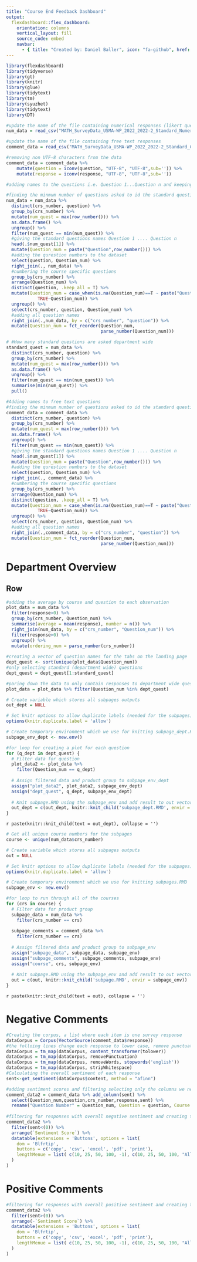 ```yaml
---
title: "Course End Feedback Dashboard"
output: 
  flexdashboard::flex_dashboard:
    orientation: columns
    vertical_layout: fill
    source_code: embed
    navbar:
      - { title: "Created by: Daniel Baller", icon: "fa-github", href: "https://github.com/danielpballer"  }
---
```


```r
library(flexdashboard)
library(tidyverse)
library(gt)
library(knitr)
library(glue)
library(tidytext)
library(tm)
library(syuzhet)
library(tidytext)
library(DT)
```

```r
#update the name of the file containing numerical responses (likert questions)
num_data = read_csv("MATH_SurveyData_USMA-WP_2022_2022-2_Standard_Numerics_20220516104559_EM20N2N2K-NO-SECTION-ID.csv")

#update the name of the file containing free text responses
comment_data = read_csv("MATH_SurveyData_USMA-WP_2022_2022-2_Standard_Comments_20220516104559_EM20N2N2K-NO-SECTION-ID.csv") 

#removing non UTF-8 characters from the data
comment_data = comment_data %>% 
    mutate(question = iconv(question, "UTF-8", "UTF-8",sub='')) %>%
    mutate(response = iconv(response, "UTF-8", "UTF-8",sub=''))
```

```r
#adding names to the questions i.e. Question 1...Question n and keeping the same names across courses

#finding the minmum number of questions asked to id the standard questions asked for every course
num_data = num_data %>% 
  distinct(crs_number, question) %>% 
  group_by(crs_number) %>% 
  mutate(num_quest = max(row_number())) %>% 
  as.data.frame() %>% 
  ungroup() %>% 
  filter(num_quest == min(num_quest)) %>% 
  #giving the standard questions names Question 1 .... Question n
  head(.$num_quest[1]) %>% 
  mutate(Question_num = paste("Question",row_number())) %>% 
  #adding the qurestion numbers to the dataset
  select(question, Question_num) %>% 
  right_join(., num_data) %>% 
  #numbering the course specific questions
  group_by(crs_number) %>% 
  arrange(Question_num) %>% 
  distinct(question, .keep_all = T) %>% 
  mutate(Question_num = case_when(is.na(Question_num)==T ~ paste("Question", row_number()),
            TRUE~Question_num)) %>% 
  ungroup() %>% 
  select(crs_number, question, Question_num) %>% 
  #adding all question names 
  right_join(.,num_data, by = c("crs_number", "question")) %>% 
  mutate(Question_num = fct_reorder(Question_num,
                                    parse_number(Question_num)))

# #How many standard questions are asked department wide
standard_quest = num_data %>% 
  distinct(crs_number, question) %>% 
  group_by(crs_number) %>% 
  mutate(num_quest = max(row_number())) %>% 
  as.data.frame() %>% 
  ungroup() %>% 
  filter(num_quest == min(num_quest)) %>% 
  summarise(min(num_quest)) %>% 
  pull()
```

```r
#Adding names to free text questions  
#finding the minmum number of questions asked to id the standard questions asked for every course
comment_data = comment_data %>% 
  distinct(crs_number, question) %>% 
  group_by(crs_number) %>% 
  mutate(num_quest = max(row_number())) %>% 
  as.data.frame() %>% 
  ungroup() %>% 
  filter(num_quest == min(num_quest)) %>% 
  #giving the standard questions names Question 1 .... Question n
  head(.$num_quest[1]) %>% 
  mutate(Question_num = paste("Question",row_number())) %>% 
  #adding the qurestion numbers to the dataset
  select(question, Question_num) %>% 
  right_join(., comment_data) %>% 
  #numbering the course specific questions
  group_by(crs_number) %>% 
  arrange(Question_num) %>% 
  distinct(question, .keep_all = T) %>% 
  mutate(Question_num = case_when(is.na(Question_num)==T ~ paste("Question", row_number()),
            TRUE~Question_num)) %>% 
  ungroup() %>% 
  select(crs_number, question, Question_num) %>% 
  #adding all question names 
  right_join(.,comment_data, by = c("crs_number", "question")) %>% 
  mutate(Question_num = fct_reorder(Question_num,
                                    parse_number(Question_num)))
```


Department Overview
================================================================================

Row {.tabset}
--------------------------------------------------------------------------------

```r
#adding the average by course and question to each observation
plot_data = num_data %>% 
  filter(response>0) %>% 
  group_by(crs_number, Question_num) %>% 
  summarise(average = mean(response), number = n()) %>% 
  right_join(num_data, by = c("crs_number", "Question_num")) %>%
  filter(response>0) %>% 
  ungroup() %>% 
  mutate(ordering_num = parse_number(crs_number))
  
#creating a vector of question names for the tabs on the landing page
dept_quest <- sort(unique(plot_data$Question_num))
#only selecting standard (department wide) questions
dept_quest = dept_quest[1:standard_quest]

#paring down the data to only contain responses to department wide questions
plot_data = plot_data %>% filter(Question_num %in% dept_quest)

# Create variable which stores all subpages outputs
out_dept = NULL

# Set knitr options to allow duplicate labels (needed for the subpages)
options(knitr.duplicate.label = 'allow')

# Create temporary environment which we use for knitting subpage_dept.RMD 
subpage_env_dept <- new.env()

#for loop for creating a plot for each question
for (q_dept in dept_quest) {
  # Filter data for question 
  plot_data2 <- plot_data %>% 
    filter(Question_num == q_dept)
  
  # Assign filtered data and product group to subpage_env_dept 
  assign("plot_data2", plot_data2, subpage_env_dept)
  assign("dept_quest", q_dept, subpage_env_dept)
  
  # Knit subpage.RMD using the subpage_env and add result to out vector
  out_dept = c(out_dept, knitr::knit_child('subpage_dept.RMD', envir = subpage_env_dept))
}
```

`r paste(knitr::knit_child(text = out_dept), collapse = '')`

```r
# Get all unique course numbers for the subpages
course <- unique(num_data$crs_number)

# Create variable which stores all subpages outputs
out = NULL

# Set knitr options to allow duplicate labels (needed for the subpages)
options(knitr.duplicate.label = 'allow')

# Create temporary environment which we use for knitting subpages.RMD 
subpage_env <- new.env()

#for loop to run through all of the courses
for (crs in course) {
  # Filter data for product group 
  subpage_data = num_data %>% 
    filter(crs_number == crs)
  
  subpage_comments = comment_data %>% 
    filter(crs_number == crs)
  
  # Assign filtered data and product group to subpage_env 
  assign("subpage_data", subpage_data, subpage_env)
  assign("subpage_comments", subpage_comments, subpage_env)
  assign("course", crs, subpage_env)
  
  # Knit subpage.RMD using the subpage_env and add result to out vector
  out = c(out, knitr::knit_child('subpage.RMD', envir = subpage_env))
}
```

`r paste(knitr::knit_child(text = out), collapse = '')`

Negative Comments  
================================================================================

```r
#Creating the corpus, a list where each item is one survey response
dataCorpus = Corpus(VectorSource(comment_data$response))
#the folloing lines change each response to lower case, remove punctuation, remove stop words, and whitespace
dataCorpus = tm_map(dataCorpus, content_transformer(tolower))
dataCorpus = tm_map(dataCorpus, removePunctuation)
dataCorpus = tm_map(dataCorpus, removeWords, stopwords('english'))
dataCorpus = tm_map(dataCorpus, stripWhitespace)
#Calculating the overall sentiment of each response
sent<-get_sentiment(dataCorpus$content, method = "afinn")

#adding sentiment scores and filtering selecting only the columns we need
comment_data2 = comment_data %>% add_column(sent) %>%
  select(Question_num,question,crs_number,response,sent) %>% 
  rename("Question Number" = Question_num, Question = question, Course = crs_number, Response = response, "Sentiment Score" = sent)
  
#filtering for responses with overall negative sentiment and creating the datatable.
comment_data2 %>% 
  filter(sent<(0)) %>% 
  arrange(`Sentiment Score`) %>% 
  datatable(extensions = 'Buttons', options = list(
    dom = 'Blfrtip',
    buttons = c('copy', 'csv', 'excel', 'pdf', 'print'),
    lengthMenue = list( c(10, 25, 50, 100, -1), c(10, 25, 50, 100, "All") )
  )
)
```

Positive Comments  
================================================================================

```r
#filtering for responses with overall positive sentiment and creating the datatable.
comment_data2 %>% 
  filter(sent>(0)) %>% 
  arrange(-`Sentiment Score`) %>% 
  datatable(extensions = 'Buttons', options = list(
    dom = 'Blfrtip',
    buttons = c('copy', 'csv', 'excel', 'pdf', 'print'),
    lengthMenue = list( c(10, 25, 50, 100, -1), c(10, 25, 50, 100, "All") )
  )
)
```
